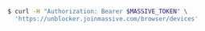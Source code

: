 ```bash
$ curl -H "Authorization: Bearer $MASSIVE_TOKEN" \
  'https://unblocker.joinmassive.com/browser/devices'
```
